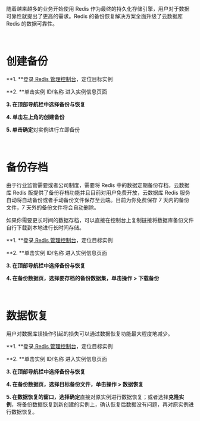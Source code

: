 随着越来越多的业务开始使用 Redis 作为最终的持久化存储引擎，用户对于数据可靠性就提出了更高的需求。Redis 的备份恢复解决方案全面升级了云数据库 Redis 的数据可靠性。

<br>

<a id="step01"></a>
# **创建备份**

**1. **登录[ Redis 管理控制台](https://portal.qiniu.com/qvm/redis)，定位目标实例

**2. **单击实例 ID/名称 进入实例信息页面

**3. **在顶部导航栏中选择**备份与恢复**

**4. **单击左上角的**创建备份**

**5. **单击**确定**对实例进行立即备份

<br>

<a id="step02"></a>
# **备份存档**

由于行业监管需要或者公司制度，需要将 Redis 中的数据定期备份存档，云数据库 Redis 版提供了备份存档功能并且目前对用户免费开放，云数据库 Redis 服务自动将自动备份或者手动备份文件保存至云端。目前为你免费保存 7 天内的备份文件，7 天外的备份文件将会自动删除。

如果你需要更长时间的数据存档，可以直接在控制台上复制链接将数据库备份文件自行下载到本地进行长时间存储。

**1. **登录[ Redis 管理控制台](https://portal.qiniu.com/qvm/redis)，定位目标实例

**2. **单击实例 ID/名称 进入实例信息页面

**3. **在顶部导航栏中选择**备份与恢复**

**4. **在备份数据页，选择要存档的备份数据集，单击**操作 > 下载备份**

<br>

<a id="step03"></a>
# **数据恢复**

用户对数据库误操作引起的损失可以通过数据恢复功能最大程度地减少。

**1. **登录[ Redis 管理控制台](https://portal.qiniu.com/qvm/redis)，定位目标实例

**2. **单击实例 ID/名称 进入实例信息页面

**3. **在顶部导航栏中选择**备份与恢复**

**4. **在备份数据页，选择目标备份文件，单击**操作 > 数据恢复**

**5. **在数据恢复的窗口，选择**确定**直接对原实例进行数据恢复；或者选择**克隆实例**，将备份数据恢复到新创建的实例上，确认恢复后数据没有问题，再对原实例进行数据恢复。
